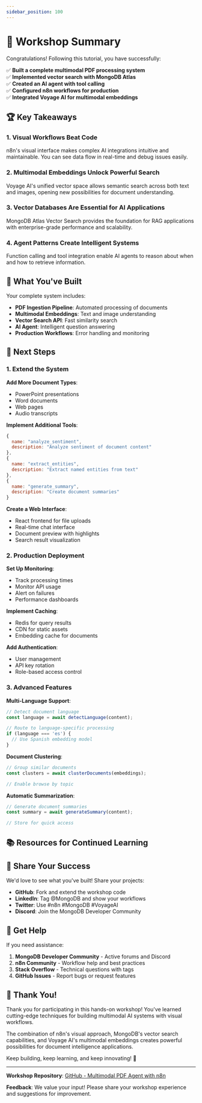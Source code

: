```yaml
---
sidebar_position: 100
---
```


# 🎯 Workshop Summary

Congratulations! Following this tutorial, you have successfully:

✅ **Built a complete multimodal PDF processing system**  
✅ **Implemented vector search with MongoDB Atlas**  
✅ **Created an AI agent with tool calling**  
✅ **Configured n8n workflows for production**  
✅ **Integrated Voyage AI for multimodal embeddings**  

## 🏆 Key Takeaways

### 1. Visual Workflows Beat Code
n8n's visual interface makes complex AI integrations intuitive and maintainable. You can see data flow in real-time and debug issues easily.

### 2. Multimodal Embeddings Unlock Powerful Search  
Voyage AI's unified vector space allows semantic search across both text and images, opening new possibilities for document understanding.

### 3. Vector Databases Are Essential for AI Applications
MongoDB Atlas Vector Search provides the foundation for RAG applications with enterprise-grade performance and scalability.

### 4. Agent Patterns Create Intelligent Systems
Function calling and tool integration enable AI agents to reason about when and how to retrieve information.

## 🚀 What You've Built

Your complete system includes:

- **PDF Ingestion Pipeline**: Automated processing of documents
- **Multimodal Embeddings**: Text and image understanding
- **Vector Search API**: Fast similarity search
- **AI Agent**: Intelligent question answering
- **Production Workflows**: Error handling and monitoring

## 🔧 Next Steps

### 1. Extend the System

**Add More Document Types**:
- PowerPoint presentations
- Word documents  
- Web pages
- Audio transcripts

**Implement Additional Tools**:
```javascript
{
  name: "analyze_sentiment",
  description: "Analyze sentiment of document content"
},
{
  name: "extract_entities", 
  description: "Extract named entities from text"
},
{
  name: "generate_summary",
  description: "Create document summaries"
}
```

**Create a Web Interface**:
- React frontend for file uploads
- Real-time chat interface  
- Document preview with highlights
- Search result visualization

### 2. Production Deployment

**Set Up Monitoring**:
- Track processing times
- Monitor API usage
- Alert on failures
- Performance dashboards

**Implement Caching**:
- Redis for query results
- CDN for static assets
- Embedding cache for documents

**Add Authentication**:
- User management
- API key rotation
- Role-based access control

### 3. Advanced Features

**Multi-Language Support**:
```javascript
// Detect document language
const language = await detectLanguage(content);

// Route to language-specific processing
if (language === 'es') {
  // Use Spanish embedding model
}
```

**Document Clustering**:
```javascript
// Group similar documents
const clusters = await clusterDocuments(embeddings);

// Enable browse by topic
```

**Automatic Summarization**:
```javascript
// Generate document summaries
const summary = await generateSummary(content);

// Store for quick access
```

## 📚 Resources for Continued Learning

<WorkshopResources />

## 🌟 Share Your Success

We'd love to see what you've built! Share your projects:

- **GitHub**: Fork and extend the workshop code
- **LinkedIn**: Tag @MongoDB and show your workflows  
- **Twitter**: Use #n8n #MongoDB #VoyageAI
- **Discord**: Join the MongoDB Developer Community

## 💬 Get Help

If you need assistance:

1. **MongoDB Developer Community** - Active forums and Discord
2. **n8n Community** - Workflow help and best practices  
3. **Stack Overflow** - Technical questions with tags
4. **GitHub Issues** - Report bugs or request features

## 🎉 Thank You!

Thank you for participating in this hands-on workshop! You've learned cutting-edge techniques for building multimodal AI systems with visual workflows.

The combination of n8n's visual approach, MongoDB's vector search capabilities, and Voyage AI's multimodal embeddings creates powerful possibilities for document intelligence applications.

Keep building, keep learning, and keep innovating! 🚀

---

**Workshop Repository**: [GitHub - Multimodal PDF Agent with n8n](https://github.com/mongodb-developer/multimodal-pdf-agent-n8n)

**Feedback**: We value your input! Please share your workshop experience and suggestions for improvement.

<WorkshopFeedback 
  workshopTitle="Multimodal PDF Agent with n8n Workshop"
  instructorEmail="michael.lynn@mongodb.com"
  githubRepo="mongodb-developer/multimodal-pdf-agent-n8n"
/>